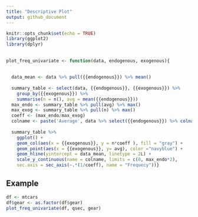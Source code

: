 ```yaml
---
title: "Descriptive Plot"
output: github_document
---
```


```r
knitr::opts_chunk$set(echo = TRUE)
library(ggplot2)
library(dplyr)
```

## 

```r

plot_freq_univariate <- function(data, endogenous, exogenous){
  
  
  data_mean <- data %>% pull({{endogenous}}) %>% mean()
  
  summary_table <- select(data, {{endogenous}}, {{exogenous}}) %>% 
    group_by({{exogenous}}) %>% 
    summarise(n = n(), avg = mean({{endogenous}}))
  max_endo <- summary_table %>% pull(avg) %>% max()
  max_exog <- summary_table %>% pull(n) %>% max()
  coeff <- (max_endo/max_exog)
  colname <- paste('Average', data %>% select({{endogenous}}) %>% colnames())
  
  summary_table %>% 
    ggplot() +
    geom_col(aes(x = {{exogenous}}, y = n*coeff ), fill = "gray") +  
    geom_point(aes(x = {{exogenous}}, y= avg), color ="navyblue") + 
    geom_hline(yintercept = data_mean, linetype = 2L) +
    scale_y_continuous(name = colname, limits = c(0, max_endo*2),
    sec.axis = sec_axis(~.*(1/coeff), name = "Frequecy"))}

```

## Example
```r
df <- mtcars
df$gear <- as.factor(df$gear)
plot_freq_univariate(df, qsec, gear)

```
